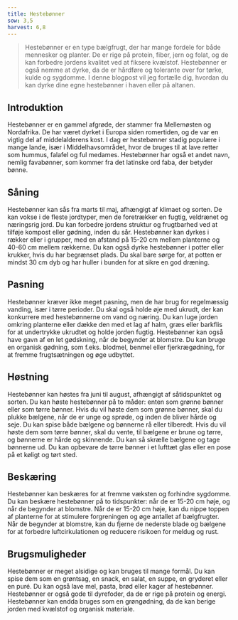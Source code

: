 ```yaml
---
title: Hestebønner
sow: 3,5
harvest: 6,8
---
```


> Hestebønner er en type bælgfrugt, der har mange fordele for både mennesker og planter. De er rige på protein, fiber, jern og folat, og de kan forbedre jordens kvalitet ved at fiksere kvælstof. Hestebønner er også nemme at dyrke, da de er hårdføre og tolerante over for tørke, kulde og sygdomme. I denne blogpost vil jeg fortælle dig, hvordan du kan dyrke dine egne hestebønner i haven eller på altanen.

## Introduktion

Hestebønner er en gammel afgrøde, der stammer fra Mellemøsten og Nordafrika. De har været dyrket i Europa siden romertiden, og de var en vigtig del af middelalderens kost. I dag er hestebønner stadig populære i mange lande, især i Middelhavsområdet, hvor de bruges til at lave retter som hummus, falafel og ful medames. Hestebønner har også et andet navn, nemlig favabønner, som kommer fra det latinske ord faba, der betyder bønne.

## Såning

Hestebønner kan sås fra marts til maj, afhængigt af klimaet og sorten. De kan vokse i de fleste jordtyper, men de foretrækker en fugtig, veldrænet og næringsrig jord. Du kan forbedre jordens struktur og frugtbarhed ved at tilføje kompost eller gødning, inden du sår. Hestebønner kan dyrkes i rækker eller i grupper, med en afstand på 15-20 cm mellem planterne og 40-60 cm mellem rækkerne. Du kan også dyrke hestebønner i potter eller krukker, hvis du har begrænset plads. Du skal bare sørge for, at potten er mindst 30 cm dyb og har huller i bunden for at sikre en god dræning.

## Pasning

Hestebønner kræver ikke meget pasning, men de har brug for regelmæssig vanding, især i tørre perioder. Du skal også holde øje med ukrudt, der kan konkurrere med hestebønnerne om vand og næring. Du kan luge jorden omkring planterne eller dække den med et lag af halm, græs eller barkflis for at undertrykke ukrudtet og holde jorden fugtig. Hestebønner kan også have gavn af en let gødskning, når de begynder at blomstre. Du kan bruge en organisk gødning, som f.eks. blodmel, benmel eller fjerkrægødning, for at fremme frugtsætningen og øge udbyttet.

## Høstning

Hestebønner kan høstes fra juni til august, afhængigt af såtidspunktet og sorten. Du kan høste hestebønner på to måder: enten som grønne bønner eller som tørre bønner. Hvis du vil høste dem som grønne bønner, skal du plukke bælgene, når de er unge og sprøde, og inden de bliver hårde og seje. Du kan spise både bælgene og bønnerne rå eller tilberedt. Hvis du vil høste dem som tørre bønner, skal du vente, til bælgene er brune og tørre, og bønnerne er hårde og skinnende. Du kan så skrælle bælgene og tage bønnerne ud. Du kan opbevare de tørre bønner i et lufttæt glas eller en pose på et køligt og tørt sted.

## Beskæring

Hestebønner kan beskæres for at fremme væksten og forhindre sygdomme. Du kan beskære hestebønner på to tidspunkter: når de er 15-20 cm høje, og når de begynder at blomstre. Når de er 15-20 cm høje, kan du nippe toppen af planterne for at stimulere forgreningen og øge antallet af bælgfrugter. Når de begynder at blomstre, kan du fjerne de nederste blade og bælgene for at forbedre luftcirkulationen og reducere risikoen for meldug og rust.

## Brugsmuligheder

Hestebønner er meget alsidige og kan bruges til mange formål. Du kan spise dem som en grøntsag, en snack, en salat, en suppe, en gryderet eller en puré. Du kan også lave mel, pasta, brød eller kager af hestebønner. Hestebønner er også gode til dyrefoder, da de er rige på protein og energi. Hestebønner kan endda bruges som en grøngødning, da de kan berige jorden med kvælstof og organisk materiale.
